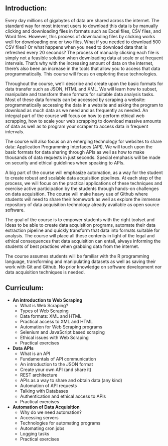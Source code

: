 ## Introduction:

Every day millions of gigabytes of data are shared across the internet. The standard way for most internet users to download this data is by manually clicking and downloading files in formats such as Excel files, CSV files, and Word files. However, this process of downloading  files by clicking works well for downloading one or two files. What if you needed to download 500 CSV files? Or what happens when you need to download data that is refreshed every 20 seconds? The process of manually clicking each file is simply not a feasible solution when downloading data at scale or at frequent intervals. That’s why with the increasing amount of data on the internet, there’s also been an increase in the tools that allow you to access that data programmatically. This course will focus on exploring these technologies. 

Throughout the course, we’ll describe and create upon the basic formats for data transfer such as JSON, HTML and XML. We will learn how to subset, manipulate and transform these formats for suitable data analysis tasks. Most of these data formats can be accessed by scraping a website: programmatically accessing the data in a website and asking the program to download as much data as we need and as frequently as needed. An integral part of the course will focus on how to perform ethical web scrapping, how to scale your web scrapping to download massive amounts of data as well as to program your scraper to access data in frequent intervals.

The course will also focus on an emerging technology for websites to share data: Application Programming Interfaces (API). We will touch upon the basic formats for data sharing through APIs as well as how to make thousands of data requests in just seconds. Special emphasis will be made on security and ethical guidelines when speaking to APIs. 

A big part of the course will emphasize automation, as a way for the student to create robust and scalable data acquisition pipelines. At each step of the process, we will focus on the practical applications of these techniques and exercise active participation by the students through hands-on challenges on data acquisition. The course will make heavy use of Github where students will need to share their homework as well as explore the immense repository of data acquisition technology already available as open source software.

The goal of the course is to empower students with the right toolset and ideas to be able to create data acquisition programs, automate their data extraction pipeline and quickly transform that data into formats suitable for analysis. The course will place all these contents in light of the legal and ethical consequences that data acquisition can entail, always informing the students of best practices when grabbing data from the internet. 

::: {.rmdnote}
The course assumes students will be familiar with the R programming language, transforming and manipulating datasets as well as saving their work with Git and Github. No prior knowledge on software development nor data acquisition techniques is needed.
:::

## Curriculum:

- **An introduction to Web Scraping**
  - What is Web Scraping?
  - Types of Web Scraping
  - Data formats: XML and HTML
  - Practical access to XML and HTML
  - Automation for Web Scraping programs
  - Selenium and JavaScript based scraping
  - Ethical issues with Web Scraping
  - Practical exercises
  
- **Data APIs**
  - What is an API
  - Fundamentals of API communication
  - An introduction to the JSON format
  - Create your own API (and share it)
  - REST architecture
  - APIs as a way to share and obtain data (any kind)
  - Automation of API requests
  - Talking with Databases
  - Authentication and ethical access to APIs
  - Practical exercises
  
- **Automation of Data Acquisition**
  - Why do we need automation?
  - Accessing servers
  - Technologies for automating programs
  - Automating cron jobs
  - Logging tasks
  - Practical exercises

